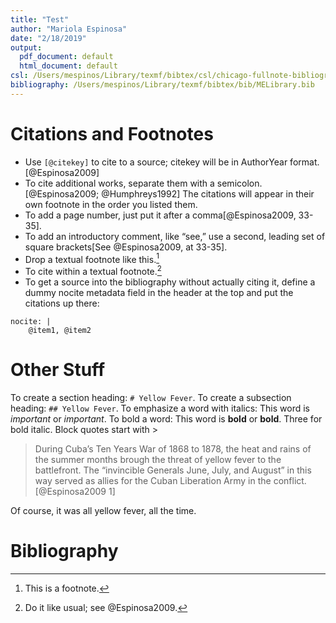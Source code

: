 ```yaml
---
title: "Test"
author: "Mariola Espinosa"
date: "2/18/2019"
output:
  pdf_document: default
  html_document: default
csl: /Users/mespinos/Library/texmf/bibtex/csl/chicago-fullnote-bibliography-with-ibid.csl
bibliography: /Users/mespinos/Library/texmf/bibtex/bib/MELibrary.bib
---
```


# Citations and Footnotes
- Use `[@citekey]` to cite to a source; citekey will be in AuthorYear format.[@Espinosa2009]  
- To cite additional works, separate them with a semicolon.[@Espinosa2009; @Humphreys1992]  The citations will appear in their own footnote in the order you listed them.
- To add a page number, just put it after a comma[@Espinosa2009, 33-35].
- To add an introductory comment, like "see," use a second, leading set of square brackets[See @Espinosa2009, at 33-35].
- Drop a textual footnote like this.^[This is a footnote.]
- To cite within a textual footnote.^[Do it like usual; see @Espinosa2009.]	
- To get a source into the bibliography without actually citing it, define a dummy nocite metadata field in the header at the top and put the citations up there:

```
nocite: |
    @item1, @item2
```


# Other Stuff

To create a section heading: `# Yellow Fever`. 
To create a subsection heading: `## Yellow Fever`. 
To emphasize a word with italics: This word is _important_ or *important*.
To bold a word: This word is __bold__ or **bold**.
Three for bold italic.
Block quotes start with >

>During Cuba's Ten Years War of 1868 to 1878, the heat and rains of the summer months brough the threat of yellow fever to the battlefront.  The "invincible Generals June, July, and August" in this way served as allies for the Cuban Liberation Army in the conflict.[@Espinosa2009 1]

Of course, it was all yellow fever, all the time.



\pagebreak

# Bibliography